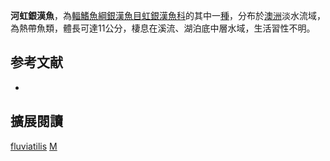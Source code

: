 {{Speciesbox
| name = 河虹銀漢魚
| image = 
| image_width = 250px
| status = NE
| status_system = IUCN3.1
| genus = Melanotaenia
| species = fluviatilis
| authority = [[Castelnau|Castelnau]], 1878
| synonyms = *''Aristeus fluviatilis '',Castelnau, 1878 
}}
'''河虹銀漢魚'''，為[[輻鰭魚綱|輻鰭魚綱]][[銀漢魚目|銀漢魚目]][[虹銀漢魚科|虹銀漢魚科]]的其中一[[種|種]]，分布於[[澳洲|澳洲]]淡水流域，為熱帶魚類，體長可達11公分，棲息在溪流、湖泊底中層水域，生活習性不明。
==参考文献==
*{{FishBase_species|genus=Melanotaenia|species=fluviatilis|year=2016|month=5}}

== 擴展閱讀 ==
{{refbegin}}
{{wikispecies-inline|Melanotaenia fluviatilis|河虹銀漢魚}}
{{refend}}
{{Taxonbar|from=Q6410271}}

[[Category:虹銀漢魚屬|fluviatilis]]
[[Category:1878年描述的魚類|M]]


{{魚類小作品}}